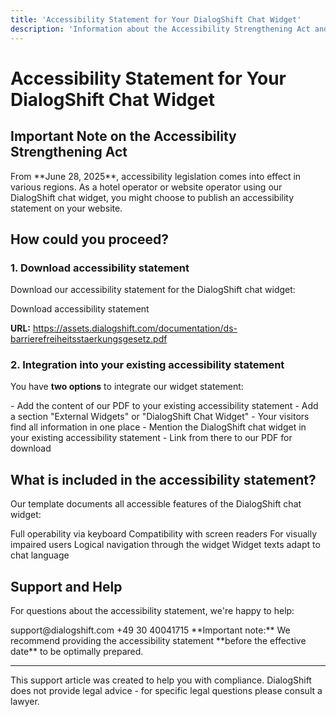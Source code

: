```yaml
---
title: 'Accessibility Statement for Your DialogShift Chat Widget'
description: 'Information about the Accessibility Strengthening Act and accessibility statement for the DialogShift chat widget'
---
```


# Accessibility Statement for Your DialogShift Chat Widget

## Important Note on the Accessibility Strengthening Act

<Warning>
From **June 28, 2025**, accessibility legislation comes into effect in various regions. As a hotel operator or website operator using our DialogShift chat widget, you might choose to publish an accessibility statement on your website.
</Warning>

## How could you proceed?

### 1. Download accessibility statement

Download our accessibility statement for the DialogShift chat widget:

<Card title="Accessibility Statement PDF" icon="file-pdf" href="https://assets.dialogshift.com/documentation/ds-barrierefreiheitsstaerkungsgesetz.pdf">
  Download accessibility statement
</Card>

**URL:** https://assets.dialogshift.com/documentation/ds-barrierefreiheitsstaerkungsgesetz.pdf

### 2. Integration into your existing accessibility statement

You have **two options** to integrate our widget statement:

<Tabs>
  <Tab title="Option A: Embedding">
    - Add the content of our PDF to your existing accessibility statement
    - Add a section "External Widgets" or "DialogShift Chat Widget"
    - Your visitors find all information in one place
  </Tab>
  <Tab title="Option B: Linking">
    - Mention the DialogShift chat widget in your existing accessibility statement
    - Link from there to our PDF for download
  </Tab>
</Tabs>

## What is included in the accessibility statement?

Our template documents all accessible features of the DialogShift chat widget:

<CardGroup cols={2}>
  <Card title="Keyboard Navigation" icon="keyboard">
    Full operability via keyboard
  </Card>
  <Card title="Screen Reader Support" icon="eye">
    Compatibility with screen readers
  </Card>
  <Card title="High-Contrast Mode" icon="circle-half-stroke">
    For visually impaired users
  </Card>
  <Card title="Focus Management" icon="bullseye">
    Logical navigation through the widget
  </Card>
  <Card title="Multilingual" icon="language">
    Widget texts adapt to chat language
  </Card>
</CardGroup>

## Support and Help

For questions about the accessibility statement, we're happy to help:

<CardGroup cols={2}>
  <Card title="Email Support" icon="envelope" href="mailto:support@dialogshift.com">
    support@dialogshift.com
  </Card>
  <Card title="Phone Support" icon="phone">
    +49 30 40041715
  </Card>
</CardGroup>

<Note>
**Important note:** We recommend providing the accessibility statement **before the effective date** to be optimally prepared.
</Note>

---

<Info>
This support article was created to help you with compliance. DialogShift does not provide legal advice - for specific legal questions please consult a lawyer.
</Info> 